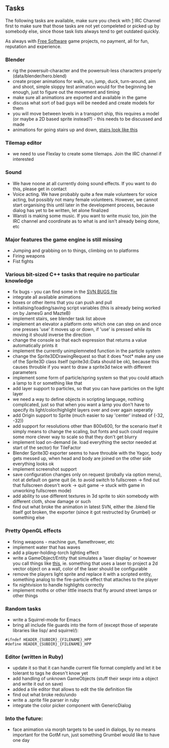 == Tasks ==

The following tasks are available, make sure you check with [irc://irc.freenode.net/#windstille] IRC Channel first to make sure that those tasks are not yet compeleted or picked up by somebody else, since those task lists always tend to get outdated quickly.

As always with [[wikipedia:Free Software|Free Software]] game projects, no payment, all for fun, reputation and experience.

=== Blender ===

* rig the powersuit-character and the powersuit-less characters properly (data/blender/hero.blend)
* create proper animations for walk, run, jump, duck, turn-around, aim and shoot, simple sloppy test animation would for the beginning be enough, just to figure out the movement and timing
* make sure all animations are exported and available in the game
* discuss what sort of bad guys will be needed and create models for them
* you will move between levels in a transport ship, this requires a model (or maybe a 2D based sprite instead?) - this needs to be discussed and made
* animations for going stairs up and down, [[http://pingus.seul.org/~grumbel/tmp/windstille-stairs-2005-07-17.png|stairs look like this]]

=== Tilemap editor ===

* we need to use Flexlay to create some tilemaps. Join the IRC channel if interested

=== Sound ===

* We have noone at all currently doing sound effects. If you want to do this, please get in contact
* Voice acting. We have probably quite a few male volunteers for voice acting, but possibly not many female volunteers. However, we cannot start organising this until later in the development process, because dialog has yet to be written, let alone finalized
* Wansti is making some music. If you want to write music too, join the IRC channel and coordinate as to what is and isn't already being done, etc

=== Major features the game engine is still missing ===

* Jumping and grabbing on to things, climbing on to platforms
* Firing weapons
* Fist fights

=== Various bit-sized C++ tasks that require no particular knowledge ===

* fix bugs - you can find some in the [[http://svn.berlios.de/viewcvs/windstille/trunk/BUGS?view=markup|SVN BUGS file]]
* integrate all available animations
* boxes or other items that you can push and pull
* initialising/loading/saving script variables (this is already being worked on by JamesG and MazteB)
* implement stairs, see blender task list above
* implement an elevator a platform onto which one can step on and once one presses 'use' it moves up or down, if 'use' is pressed while its moving it should inverse the direction
* change the console so that each expression that returns a value automatically prints it
* implement the currently unimplemneted function in the particle system
* change the Sprite3DDrawingRequest so that it does *not* make any use of the Sprite3D class itself (sprite3d::Data should be ok), because this causes throuble if you want to draw a sprite3d twice with different parameters
* implement some form of particle/spring system so that you could attach a lamp to it or something like that
* add layer support to particles, so that you can have particles on the light layer
* we need a way to define objects in scripting language, nothing complicated, just so that when you want a lamp you don't have to specify its light/color/highlight layers over and over again seperatly
* add Origin support to Sprite (much easier to say 'center' instead of (-32, -32))
* add support for resolutions other than 800x600, for the scenario itsef it simply means to change the scaling, but fonts and such could require some more clever way to scale so that they don't get blurry
* implement load on-demand (ie. load everything the sector needed at start of the sector) for TileFactor
* Blender Sprite3D exporter seems to have throuble with the Yagor, body gets messed up, when head and body are joined on the other side everything looks ok
* implement screenshot support
* save configuration changes only on request (probally via option menu), not at default on game quit (ie. to avoid switch to fullscreen -> find out that fullscreen doesn't work -> quit game -> stuck with game in unworking fullscreen mode)
* add ability to use different textures in 3d sprite to skin somebody with different cloth, show damage or such
* find out what broke the animation in latest SVN, either the .blend file itself got broken, the exporter (since it got restructed by Grumbel) or something else

=== Pretty OpenGL effects ===

* firing weapons - machine gun, flamethrower, etc
* implement water that has waves
* add a player-holding-torch lighting effect
* write a GameObject/Entity that simulates a 'laser display' or however you call things like [[http://www.laserist.org/Laserist/2003Awards/LFI_Static_Cubi%20Bubi_B.jpg|this]], ie. something that uses a laser to project a 2d vector object on a wall, color of the laser should be configurable
* remove the players light sprite and replace it with a scripted entity, something analog to the fire-particle effect that attaches to the player
* fix nightvision to handle highlights correctly
* implement moths or other little insects that fly around street lamps or other things

=== Random tasks ===

* write a Squirrel-mode for Emacs
* bring all include file guards into the form of (except those of seperate libraries like lisp/ and squirrel/):
 #ifndef HEADER_{SUBDIR}_{FILENAME}_HPP
 #define HEADER_{SUBDIR}_{FILENAME}_HPP

=== Editor (written in Ruby) ===

* update it so that it can handle current file format completly and let it be tolerant to tags he doesn't know yet
* add handling of unknown GameObjects (stuff their sexpr into a object and write it out on save)
* added a tile editor that allows to edit the tile definition file
* find out what broke redo/undo
* write a .sprite file parser in ruby
* integrate the color picker component with GenericDialog

=== Into the future: ===

* face animation via morph targets to be used in dialogs, by no means important for the GotM run, just something Grumbel would like to have one day